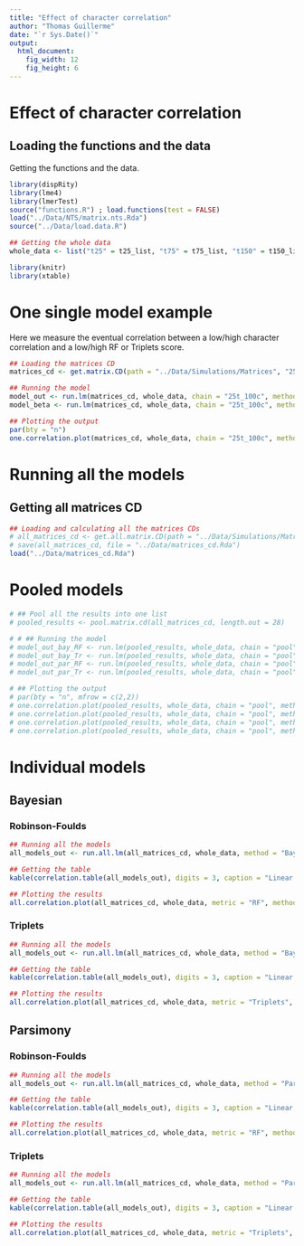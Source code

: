 ```yaml
---
title: "Effect of character correlation"
author: "Thomas Guillerme"
date: "`r Sys.Date()`"
output:
  html_document:
    fig_width: 12
    fig_height: 6
---
```


# Effect of character correlation

## Loading the functions and the data

Getting the functions and the data.

```r
library(dispRity)
library(lme4)
library(lmerTest)
source("functions.R") ; load.functions(test = FALSE)
load("../Data/NTS/matrix.nts.Rda")
source("../Data/load.data.R")

## Getting the whole data
whole_data <- list("t25" = t25_list, "t75" = t75_list, "t150" = t150_list)
```

```r
library(knitr)
library(xtable)
```

# One single model example

Here we measure the eventual correlation between a low/high character correlation and a low/high RF or Triplets score.

```r
## Loading the matrices CD
matrices_cd <- get.matrix.CD(path = "../Data/Simulations/Matrices", "25t_100c", verbose = TRUE, length.out = 35, cent.tend = mean)

## Running the model
model_out <- run.lm(matrices_cd, whole_data, chain = "25t_100c", method = "Bayesian", metric = "RF", cent.tend = NULL)
model_beta <- run.lm(matrices_cd, whole_data, chain = "25t_100c", method = "Bayesian", metric = "RF", cent.tend = NULL, type = "beta")

## Plotting the output
par(bty = "n")
one.correlation.plot(matrices_cd, whole_data, chain = "25t_100c", method = "Bayesian", metric = "RF", model_out, cent.tend = NULL, legend = TRUE)
```

# Running all the models

## Getting all matrices CD

```r
## Loading and calculating all the matrices CDs
# all_matrices_cd <- get.all.matrix.CD(path = "../Data/Simulations/Matrices", verbose = TRUE, length.out = 35, cent.tend = mean)
# save(all_matrices_cd, file = "../Data/matrices_cd.Rda")
load("../Data/matrices_cd.Rda")
```

# Pooled models

```r
# ## Pool all the results into one list
# pooled_results <- pool.matrix.cd(all_matrices_cd, length.out = 28)

# # ## Running the model
# model_out_bay_RF <- run.lm(pooled_results, whole_data, chain = "pool", method = "Bayesian", metric = "RF", cent.tend = NULL)
# model_out_bay_Tr <- run.lm(pooled_results, whole_data, chain = "pool", method = "Bayesian", metric = "Triplets", cent.tend = NULL)
# model_out_par_RF <- run.lm(pooled_results, whole_data, chain = "pool", method = "Parsimony", metric = "RF", cent.tend = NULL)
# model_out_par_Tr <- run.lm(pooled_results, whole_data, chain = "pool", method = "Parsimony", metric = "Triplets", cent.tend = NULL)

# ## Plotting the output
# par(bty = "n", mfrow = c(2,2))
# one.correlation.plot(pooled_results, whole_data, chain = "pool", method = "Bayesian", metric = "RF", model_out_bay_RF, cent.tend = NULL, legend = TRUE, main = "Bayesian", xlab = "RF")
# one.correlation.plot(pooled_results, whole_data, chain = "pool", method = "Bayesian", metric = "RF", model_out_bay_Tr, cent.tend = NULL, legend = FALSE, main = "Bayesian", xlab = "RF")
# one.correlation.plot(pooled_results, whole_data, chain = "pool", method = "Parsimony", metric = "Triplets", model_out_par_RF, cent.tend = NULL, legend = FALSE, main = "Parsimony", xlab = "Triplets")
# one.correlation.plot(pooled_results, whole_data, chain = "pool", method = "Parsimony", metric = "Triplets", model_out_par_Tr, cent.tend = NULL, legend = FALSE, main = "Parsimony", xlab = "Triplets")
```

# Individual models

## Bayesian

### Robinson-Foulds

```r
## Running all the models
all_models_out <- run.all.lm(all_matrices_cd, whole_data, method = "Bayesian", metric = "RF")

## Getting the table
kable(correlation.table(all_models_out), digits = 3, caption = "Linear model results for the Bayesian trees and RF metric.")
```

```r
## Plotting the results
all.correlation.plot(all_matrices_cd, whole_data, metric = "RF", method = "Bayesian", models = all_models_out, col = c("blue", "orange", "green"), rounding = 3, cent.tend = NULL)
```

### Triplets

```r
## Running all the models
all_models_out <- run.all.lm(all_matrices_cd, whole_data, method = "Bayesian", metric = "Triplets")

## Getting the table
kable(correlation.table(all_models_out), digits = 3, caption = "Linear model results for the Bayesian trees and Triples metric.")

```

<!-- only 75t_100c correctly passes the lm assumptions -->

```r
## Plotting the results
all.correlation.plot(all_matrices_cd, whole_data, metric = "Triplets", method = "Bayesian", models = all_models_out, col = c("blue", "orange", "green"), rounding = 3, cent.tend = NULL)
```

## Parsimony

### Robinson-Foulds

```r
## Running all the models
all_models_out <- run.all.lm(all_matrices_cd, whole_data, method = "Parsimony", metric = "RF")

## Getting the table
kable(correlation.table(all_models_out), digits = 3, caption = "Linear model results for the Parsimony trees and RF metric.")

```

<!-- only 75t_100c and 150t_100c correctly passes the lm assumptions -->


```r
## Plotting the results
all.correlation.plot(all_matrices_cd, whole_data, metric = "RF", method = "Parsimony", models = all_models_out, col = c("blue", "orange", "green"), rounding = 3, cent.tend = NULL)
```

### Triplets


```r
## Running all the models
all_models_out <- run.all.lm(all_matrices_cd, whole_data, method = "Parsimony", metric = "Triplets")

## Getting the table
kable(correlation.table(all_models_out), digits = 3, caption = "Linear model results for the Parsimony trees and Triples metric.")

```

<!-- only 150t_100c correctly passes the lm assumptions -->



```r
## Plotting the results
all.correlation.plot(all_matrices_cd, whole_data, metric = "Triplets", method = "Parsimony", models = all_models_out, col = c("blue", "orange", "green"), rounding = 3, cent.tend = NULL)
```

